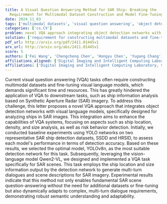 ```yaml
---
title: A Visual Question Answering Method for SAR Ship: Breaking the
  Requirement for Multimodal Dataset Construction and Model Fine-Tuning
date: 2024_11_03
tags: ['multimodal datasets', 'visual question answering', 'object detection networks', 'YOLO networks', 'Qwen2-VL', 'Synthetic Aperture Radar', 'multi-turn dialogues', 'ship information analysis', 'semantic understanding', 'visual language models', 'SAR ship detection', 'scene descriptions']
categories: ['cs.CV']
problem: novel VQA approach integrating object detection networks with visual language models
solution: ['requirement for constructing multimodal datasets and fine-tuning visual language models']
pdf_url: http://arxiv.org/pdf/2411.01445v1
arx_url: http://arxiv.org/abs/2411.01445v1
score: 5
authors: ['Fei Wang', 'Chengcheng Chen', 'Hongyu Chen', 'Yugang Chang', 'Weiming Zeng']
affiliations_aligned: ['Digital Imaging and Intelligent Computing Laboratory, Shanghai Maritime University, Shanghai 201306, China', 'Digital Imaging and Intelligent Computing Laboratory, Shanghai Maritime University, Shanghai 201306, China', 'Digital Imaging and Intelligent Computing Laboratory, Shanghai Maritime University, Shanghai 201306, China', 'Digital Imaging and Intelligent Computing Laboratory, Shanghai Maritime University, Shanghai 201306, China', 'Digital Imaging and Intelligent Computing Laboratory, Shanghai Maritime University, Shanghai 201306, China']
affiliations: ['Digital Imaging and Intelligent Computing Laboratory, Shanghai Maritime University, Shanghai 201306, China']
---
```



Current visual question answering (VQA) tasks often require constructing
multimodal datasets and fine-tuning visual language models, which demands
significant time and resources. This has greatly hindered the application of
VQA to downstream tasks, such as ship information analysis based on Synthetic
Aperture Radar (SAR) imagery. To address this challenge, this letter proposes a
novel VQA approach that integrates object detection networks with visual
language models, specifically designed for analyzing ships in SAR images. This
integration aims to enhance the capabilities of VQA systems, focusing on
aspects such as ship location, density, and size analysis, as well as risk
behavior detection. Initially, we conducted baseline experiments using YOLO
networks on two representative SAR ship detection datasets, SSDD and HRSID, to
assess each model's performance in terms of detection accuracy. Based on these
results, we selected the optimal model, YOLOv8n, as the most suitable detection
network for this task. Subsequently, leveraging the vision-language model
Qwen2-VL, we designed and implemented a VQA task specifically for SAR scenes.
This task employs the ship location and size information output by the
detection network to generate multi-turn dialogues and scene descriptions for
SAR imagery. Experimental results indicate that this method not only enables
fundamental SAR scene question-answering without the need for additional
datasets or fine-tuning but also dynamically adapts to complex, multi-turn
dialogue requirements, demonstrating robust semantic understanding and
adaptability.